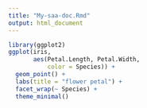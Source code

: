 ```yaml
---
title: "My-saa-doc.Rmd"
output: html_document
---
```


```r
library(ggplot2)
ggplot(iris,
       aes(Petal.Length, Petal.Width,
           color = Species)) +
  geom_point() +
  labs(title = "flower petal") +
  facet_wrap(~ Species) +
  theme_minimal()
```
